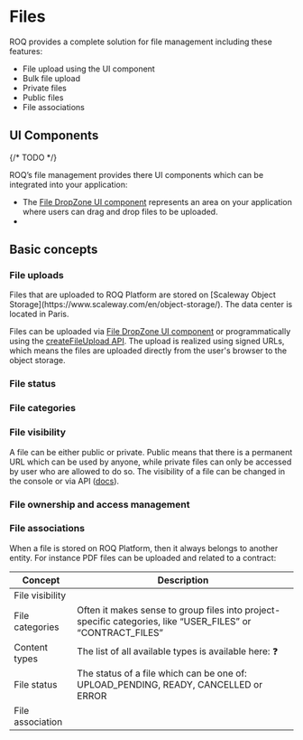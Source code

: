 
# Files

ROQ provides a complete solution for file management including these features:

* File upload using the UI component
* Bulk file upload
* Private files
* Public files
* File associations

## UI Components

{/* TODO */}

ROQ’s file management provides there UI components which can be integrated into your application:

* The [File DropZone UI component](/ui-components/file-dropzone) represents an area on your application where users
  can drag and drop files to be uploaded.
*

## Basic concepts

### File uploads

<Callout type="info" emoji="ℹ️">
  Files that are uploaded to ROQ Platform are stored on [Scaleway Object Storage](https://www.scaleway.com/en/object-storage/). The data center is located in Paris. 
</Callout>

Files can be uploaded via [File DropZone UI component](/ui-components/file-dropzone) or programmatically using the
[createFileUpload API](/api-doc/files/create-file-upload). The upload is realized using signed URLs, which means the 
files are uploaded directly from the user's browser to the object storage.

### File status

### File categories

### File visibility

A file can be either public or private. Public means that there is a permanent URL which can be used by anyone, while
private files can only be accessed by user who are allowed to do so. The visibility of a file can be changed in the
console or via API ([docs](/api-doc/files/change-visibility)).

### File ownership and access management

### File associations

When a file is stored on ROQ Platform, then it always belongs to another entity. For instance PDF files can be uploaded
and related to a contract:

| Concept          | Description                                                                                                                                                                                |
|------------------|--------------------------------------------------------------------------------------------------------------------------------------------------------------------------------------------|
| File visibility  |  |
| File categories  | Often it makes sense to group files into project-specific categories, like “USER_FILES” or “CONTRACT_FILES”                                                                                |
| Content types    | The list of all available types is available here: :question:                                                                                                                              |
| File status      | The status of a file which can be one of: UPLOAD_PENDING, READY, CANCELLED or ERROR                                                                                                        |
| File association |                                        |